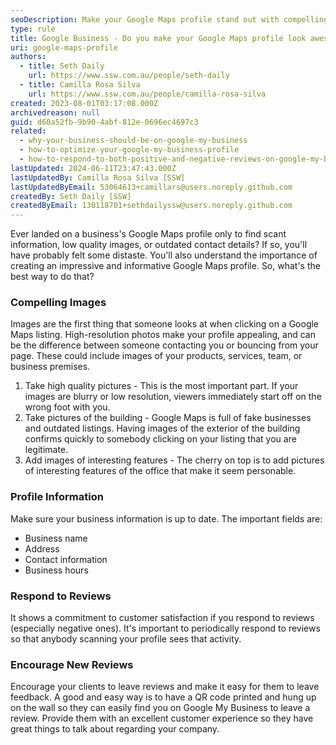 ```yaml
---
seoDescription: Make your Google Maps profile stand out with compelling images and up-to-date business information. Ensure a strong online presence by showcasing high-quality photos of your products, services, team, or premises, and confirm legitimacy with exterior building shots.
type: rule
title: Google Business - Do you make your Google Maps profile look awesome?
uri: google-maps-profile
authors:
  - title: Seth Daily
    url: https://www.ssw.com.au/people/seth-daily
  - title: Camilla Rosa Silva
    url: https://www.ssw.com.au/people/camilla-rosa-silva
created: 2023-08-01T03:17:08.000Z
archivedreason: null
guid: d60a52fb-9b90-4abf-812e-0696ec4697c3
related:
  - why-your-business-should-be-on-google-my-business
  - how-to-optimize-your-google-my-business-profile
  - how-to-respond-to-both-positive-and-negative-reviews-on-google-my-business
lastUpdated: 2024-06-11T23:47:43.000Z
lastUpdatedBy: Camilla Rosa Silva [SSW]
lastUpdatedByEmail: 53064613+camillars@users.noreply.github.com
createdBy: Seth Daily [SSW]
createdByEmail: 130118701+sethdailyssw@users.noreply.github.com
---
```


Ever landed on a business's Google Maps profile only to find scant information, low quality images, or outdated contact details? If so, you'll have probably felt some distaste. You'll also understand the importance of creating an impressive and informative Google Maps profile. So, what's the best way to do that?
### Compelling Images

Images are the first thing that someone looks at when clicking on a Google Maps listing. High-resolution photos make your profile appealing, and can be the difference between someone contacting you or bouncing from your page. These could include images of your products, services, team, or business premises.

1. Take high quality pictures - This is the most important part. If your images are blurry or low resolution, viewers immediately start off on the wrong foot with you.
2. Take pictures of the building - Google Maps is full of fake businesses and outdated listings. Having images of the exterior of the building confirms quickly to somebody clicking on your listing that you are legitimate.
3. Add images of interesting features - The cherry on top is to add pictures of interesting features of the office that make it seem personable.

### Profile Information

Make sure your business information is up to date. The important fields are:

* Business name
* Address
* Contact information
* Business hours

### Respond to Reviews

It shows a commitment to customer satisfaction if you respond to reviews (especially negative ones). It's important to periodically respond to reviews so that anybody scanning your profile sees that activity.

### Encourage New Reviews

Encourage your clients to leave reviews and make it easy for them to leave feedback. A good and easy way is to have a QR code printed and hung up on the wall so they can easily find you on Google My Business to leave a review. Provide them with an excellent customer experience so they have great things to talk about regarding your company.
